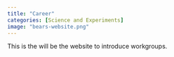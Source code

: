 ---
title: "Career"
categories: [Science and Experiments]
image: "bears-website.png"
---


This is the will be the website to introduce workgroups.

